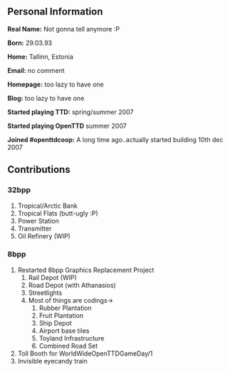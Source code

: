 == Personal Information ==
'''Real Name:''' Not gonna tell anymore :P

'''Born:''' 29.03.93

'''Home:''' Tallinn, Estonia

'''Email:''' no comment

'''Homepage:''' too lazy to have one

'''Blog:''' too lazy to have one

'''Started playing TTD:''' spring/summer 2007

'''Started playing OpenTTD''' summer 2007

'''Joined #openttdcoop:''' A long time ago..actually started building 10th dec 2007

== Contributions ==
{{en/Archive/Community/Users/Userbox Blender}}
=== 32bpp ===
#Tropical/Arctic Bank
#Tropical Flats (butt-ugly :P)
#Power Station
#Transmitter
#Oil Refinery (WIP)


=== 8bpp ===
#Restarted 8bpp Graphics Replacement Project
##Rail Depot (WIP)
##Road Depot (with Athanasios)
##Streetlights
##Most of things are codings->
###Rubber Plantation
###Fruit Plantation
###Ship Depot
###Airport base tiles
###Toyland Infrastructure
###Combined Road Set
#Toll Booth for WorldWideOpenTTDGameDay/1
#Invisible eyecandy train